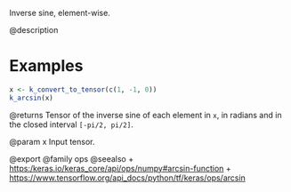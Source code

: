 Inverse sine, element-wise.

@description

# Examples
```r
x <- k_convert_to_tensor(c(1, -1, 0))
k_arcsin(x)
```

@returns
Tensor of the inverse sine of each element in `x`, in radians and in
the closed interval `[-pi/2, pi/2]`.

@param x Input tensor.

@export
@family ops
@seealso
+ <https:/keras.io/keras_core/api/ops/numpy#arcsin-function>
+ <https://www.tensorflow.org/api_docs/python/tf/keras/ops/arcsin>
